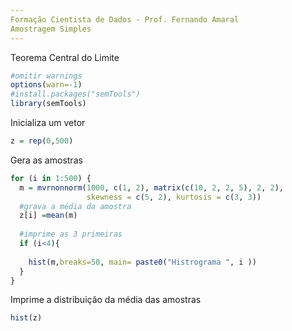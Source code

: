 ---
Formação Cientista de Dados - Prof. Fernando Amaral
Amostragem Simples
---
Teorema Central do Limite
```{r}
#omitir warnings
options(warn=-1)
#install.packages("semTools")
library(semTools)

```
Inicializa um vetor 
```{r}
z = rep(0,500)
```
Gera as amostras
```{r}
for (i in 1:500) {
  m = mvrnonnorm(1000, c(1, 2), matrix(c(10, 2, 2, 5), 2, 2),
                 skewness = c(5, 2), kurtosis = c(3, 3))
  #grava a média da amostra
  z[i] =mean(m)
  
  #imprime as 3 primeiras
  if (i<4){
   
    hist(m,breaks=50, main= paste0("Histrograma ", i ))
  }
}
```
Imprime a distribuição da média das amostras
```{r}
hist(z)
```

